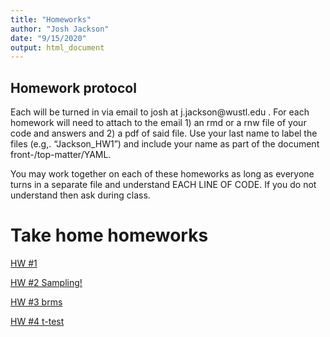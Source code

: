 ```yaml
---
title: "Homeworks"
author: "Josh Jackson"
date: "9/15/2020"
output: html_document
---
```



## Homework protocol

Each will be turned in via email to josh at j.jackson@wustl.edu . For each homework will need to attach to the email 1) an rmd or a rnw file of your code and answers and 2) a pdf of said file. Use your last name to label the files (e.g,. “Jackson_HW1”) and include your name as part of the document front-/top-matter/YAML.

You may work together on each of these homeworks as long as everyone turns in a separate file and understand EACH LINE OF CODE. If you do not understand then ask during class. 

# Take home homeworks

[HW #1](/Homeworks/wk1-HW.html)

[HW #2 Sampling! ](/Homeworks/wk2-HW.html)

[HW #3 brms ](/Homeworks/HW-3.html)

[HW #4 t-test ](/Homeworks/HW-4.html)




